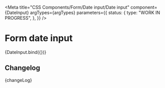 
<Meta
  title="CSS Components/Form/Date input/Date input"
  component={DateInput}
  argTypes={argTypes}
  parameters={{
    status: {
      type: "WORK IN PROGRESS",
    },
  }}
/>

# Form date input

<Canvas>
  <Story name="Date input" args={defaultArgs}>
    {DateInput.bind({})}
  </Story>
</Canvas>

<ArgsTable story="Date input" />

## Changelog

<Description>{changeLog}</Description>
